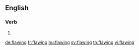 
==English==

===Verb===
{{head|en|present participle}}

# {{present participle of|flaw|lang=en}}

[[de:flawing]]
[[fr:flawing]]
[[hu:flawing]]
[[sv:flawing]]
[[th:flawing]]
[[vi:flawing]]